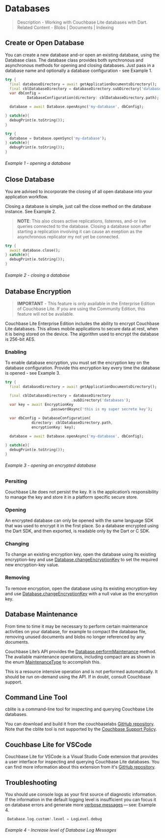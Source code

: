 
# Databases
> Description - Working with Couchbase Lite databases with Dart. <br />
> Related Content -  Blobs | Documents | Indexing

## Create or Open Database

You can create a new database and-or open an existing database, using the Database class.  The database class provides both synchronous and asynchronous methods for opening and closing databases.  Just pass in a database name and 
optionally a database configuration - see Example 1.

<Tabs>
<TabItem value="async" label="async" default>

```dart
try {
  final databaseDirectory = await getApplicationDocumentsDirectory();
  final cblDatabaseDirectory = databaseDirectory.subDirectory('databases');
  var dbConfig =
          DatabaseConfiguration(directory: cblDatabaseDirectory.path);

  database = await Database.openAsync('my-database', dbConfig);

} catch(e){
  debugPrint(e.toString());
}
```

</TabItem>
<TabItem value="sync" label="synchronous">

```dart
try {
  database = Database.openSync('my-database');
} catch(e){
  debugPrint(e.toString());
}
```

</TabItem>
</Tabs>

###### Example 1 - opening a database

## Close Database

You are advised to incorporate the closing of all open database into your application workflow.  

Closing a database is simple, just call the close method on the database instance.  See Example 2.  

> **NOTE**:  This also closes active replications, listenres, and-or live queries connected to the database.  Closing a database soon after starting a replication involving it can cause an exeption as the asynchronous replicator my not yet be connected.

```dart
try {
  await database.close();
} catch(e){
  debugPrint(e.toString());
}
```

###### Example 2 - closing a database 

## Database Encryption
> **IMPORTANT** -  This feature is only available in the Enterprise Edition of Couchbase Lite.  If you are using the Community Edition, this feature will not be available.

Couchbase Lite Enterprise Edition includes the ability to encrypt Couchbase Lite databases.  This allows mobile applications to secure data at rest, when it is being stored on the device.  The algorithm used to encrypt the database is 256-bit AES.

### Enabling

To enable database encryption, you must set the encryption key on the database configuration.  Provide this encryption key every time the database is opened - see Example 3.

```dart
try {
  final databaseDirectory = await getApplicationDocumentsDirectory();

  final cblDatabaseDirectory = databaseDirectory
                              .subDirectory('databases');
  var key = await EncryptionKey
                    .passwordAsync('this is my super secrete key');

  var dbConfig = DatabaseConfiguration(
            directory: cblDatabaseDirectory.path, 
            encryptionKey: key);

  database = await Database.openAsync('my-database', dbConfig);

} catch(e){
  debugPrint(e.toString());
}
```
###### Example 3 - opening an encrypted database 

### Persiting

Couchbase Lite does not persist the key. It is the application’s responsibility to manage the key and store it in a platform specific secure store.

### Opening
An encrypted database can only be opened with the same language SDK that was used to encrypt it in the first place. So a database encrypted using the Dart SDK, and then exported, is readable only by the Dart or C SDK.

### Changing
To change an existing encryption key, open the database using its existing encryption-key and use [Database.changeEncryptionKey](https://github.com/cbl-dart/cbl-dart/blob/main/packages/cbl/lib/src/database/database.dart#L523) to set the required new encryption-key value.

### Removing
To remove encryption, open the database using its existing encryption-key and use [Database.changeEncryptionKey](https://github.com/cbl-dart/cbl-dart/blob/main/packages/cbl/lib/src/database/database.dart#L523) with a null value as the encryption key.

## Database Maintenance

From time to time it may be necessary to perform certain maintenance activities on your database, for example to compact the database file, removing unused documents and blobs no longer referenced by any documents.

Couchbase Lite’s API provides the [Database.performMaintenance](https://github.com/cbl-dart/cbl-dart/blob/main/packages/cbl/lib/src/database/database.dart#L520) method. The available maintenance operations, including compact are as shown in the enum [MaintenanceType](https://github.com/cbl-dart/cbl-dart/blob/main/packages/cbl/lib/src/database/database.dart#L39) to accomplish this.

This is a resource intensive operation and is not performed automatically. It should be run on-demand using the API. If in doubt, consult Couchbase support.

## Command Line Tool
cblite is a command-line tool for inspecting and querying Couchbase Lite databases.

You can download and build it from the couchbaselabs [GitHub repository](https://github.com/couchbaselabs/couchbase-mobile-tools/blob/master/README.cblite.md). Note that the cblite tool is not supported by the [Couchbase Support Policy](https://www.couchbase.com/support-policy).

## Couchbase Lite for VSCode

Couchbase Lite for VSCode is a Visual Studio Code extension that provides a user interface for inspecting and querying Couchbase Lite databases.  You can find more information about this extension from it's [GitHub repository](https://github.com/couchbaselabs/vscode-cblite).

## Troubleshooting

You should use console logs as your first source of diagnostic information. If the information in the default logging level is insufficient you can focus it on database errors and generate more [verbose messages](https://github.com/cbl-dart/cbl-dart/blob/main/packages/cbl/lib/src/log/logger.dart#L24) — see: Example 4.

```dart
 Database.log.custom!.level = LogLevel.debug
```

###### Example 4 - Increase level of Database Log Messages
